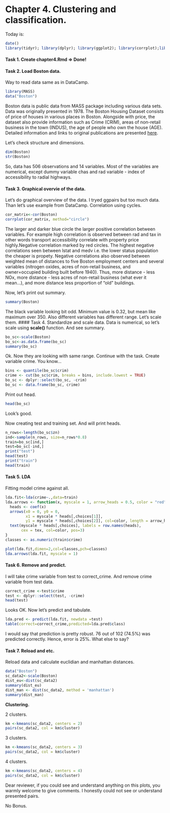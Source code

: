 # Chapter 4. Clustering and classification.
Today is:
```r
date()
library(tidyr); library(dplyr); library(ggplot2); library(corrplot);library(GGally)
```
#### Task 1. Create chapter4.Rmd => Done!
#### Task 2. Load Boston data.
Way to read data same as in DataCamp. 
```r
library(MASS)
data("Boston")
```
Boston data is public data from MASS package including various data sets. Data was originally presented in 1978.
The Boston Housing Dataset consists of price of houses in various places in Boston. Alongside with price, the dataset also provide information such as Crime (CRIM), areas of non-retail business in the town (INDUS), the age of people who own the house (AGE). Detailed information and links to original publications are presented [here](https://stat.ethz.ch/R-manual/R-devel/library/MASS/html/Boston.html).

Let's check structure and dimensions.
```r
dim(Boston)
str(Boston)
```
So, data has 506 observations and 14 variables. Most of the variables are numerical, except dummy variable chas and rad variable - index of accessibility to radial highways. 

#### Task 3. Graphical overvie of the data.
Let's do graphical overview of the data. I tryed ggpairs but too much data. Than let's use example from DataCamp.
Correlation using cycles.

```r
cor_matrix<-cor(Boston)
corrplot(cor_matrix, method="circle")
```
The larger and darker blue circle the larger positive correlation between variables. For example high correlation is observed between rad and tax in other words transport accessibility correlate with property price highly.Negative correlation marked by red circles. The highest negative correlations seen between lstat and medv i.e. the lower status population the cheaper is propety. Negative correlations also observed between weighted mean of distances to five Boston employment centers and several variables (nitrogen oxides, acres of non-retail business, and owner=occupied building built before 1940). Thus, more distance - less NOx, more distance - less acres of non-retail business (what ever it mean...), and more distance less proportion of "old" buildings.

Now, let's print out summary.
```r
summary(Boston)
```
The black variable looking bit odd. Minimum value is 0.32, but mean like maximum over 350. Also different variables has different range. Let's scale them.
#### Task 4. Standardize and scale data.
Data is numerical, so let's scale using **scale()** function. And see summary.
```r
bo_sc<-scale(Boston)
bo_sc<-as.data.frame(bo_sc)
summary(bo_sc)
```

Ok. Now they are looking with same range. Continue with the task.
Create variable crime. You know...
```r
bins <- quantile(bo_sc$crim)
crime <- cut(bo_sc$crim, breaks = bins, include.lowest = TRUE)
bo_sc <- dplyr::select(bo_sc, -crim)
bo_sc <- data.frame(bo_sc, crime)
```
Print out head.
```r
head(bo_sc)
```
Look's good.

Now creating test and training set.
And will print heads.
```r
n_rows<-length(bo_sc$zn)
ind<-sample(n_rows, size=n_rows*0.8)
train=bo_sc[ind,]
test=bo_sc[-ind,]
print("test")
head(test)
print("train")
head(train)
```

#### Task 5. LDA

Fitting model crime against all.

```r
lda.fit<-lda(crime~.,data=train)
lda.arrows <- function(x, myscale = 1, arrow_heads = 0.5, color = "red", tex = 0.75, choices = c(1,2)){
  heads <- coef(x)
  arrows(x0 = 0, y0 = 0, 
         x1 = myscale * heads[,choices[1]], 
         y1 = myscale * heads[,choices[2]], col=color, length = arrow_heads)
  text(myscale * heads[,choices], labels = row.names(heads), 
       cex = tex, col=color, pos=3)
}
classes <- as.numeric(train$crime)

plot(lda.fit,dimen=2,col=classes,pch=classes)
lda.arrows(lda.fit, myscale = 1)
```


#### Task 6. Remove and predict.
I will take crime variable from test to correct_crime. And remove crime variable from test data.
```r
correct_crime <-test$crime
test <- dplyr::select(test, -crime)
head(test)
```
Looks OK.
Now let's predict and tabulate.
```r
lda.pred <- predict(lda.fit, newdata =test)
table(correct=correct_crime,predicted=lda.pred$class)
```

I would say that prediction is pretty robust. 76 out of 102 (74.5%) was predicted correctly. Hence, error is 25%.
What else to say?

#### Task 7. Reload and etc.
Reload data and calculate euclidian and manhattan distances.
```R
data("Boston")
sc_data2<-scale(Boston)
dist_eu<-dist(sc_data2)
summary(dist_eu)
dist_man <- dist(sc_data2, method = 'manhattan')
summary(dist_man)
```
**Clustering.**

2 clusters.
```r
km <-kmeans(sc_data2, centers = 2)
pairs(sc_data2, col = km$cluster)
```

3 clusters.
```r
km <-kmeans(sc_data2, centers = 3)
pairs(sc_data2, col = km$cluster)
```

4 clusters.
```r
km <-kmeans(sc_data2, centers = 4)
pairs(sc_data2, col = km$cluster)
```

Dear reviewer, if you could see and understand anything on this plots, you warmly welcome to give comments. 
I honestly could not see or understand presented pairs.

No Bonus.
